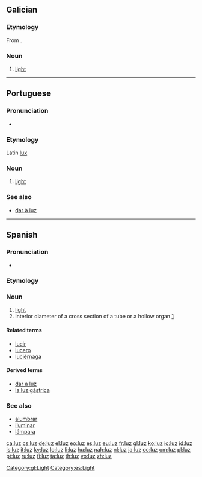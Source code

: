 {{also|Luz}}
==Galician==

===Etymology===
From {{etyl|la|gl}} {{term|lux|lang=la}}.

===Noun===
{{gl-noun|f|luces}}

# [[light]]

[[Category:gl:Light]]

----

==Portuguese==

===Pronunciation===
* {{IPA|/ˈluʃ/|lang=pt}}

===Etymology===
Latin [[lux]]

===Noun===
{{infl|pt|noun|g=f}}

# [[light]]

===See also===
* [[dar à luz]]

----

==Spanish==

===Pronunciation===
* {{IPA|/ˈluθ/|/ˈlus/|lang=es}}

===Etymology===
{{etyl|la|es}} {{term|lux|lang=la}}

===Noun===
{{es-noun-f|pl=luces}}

# [[light]]
# Interior diameter of a cross section of a tube or a hollow organ [http://buscon.rae.es/draeI/SrvltConsulta?TIPO_BUS=3&LEMA=luz]

====Related terms====
* [[lucir]]
* [[lucero]]
* [[luciérnaga]]

====Derived terms====
* [[dar a luz]]
* [[la luz gástrica]]

===See also===
* [[alumbrar]]
* [[iluminar]]
* [[lámpara]]

[[Category:es:Light]]

[[ca:luz]]
[[cs:luz]]
[[de:luz]]
[[el:luz]]
[[eo:luz]]
[[es:luz]]
[[eu:luz]]
[[fr:luz]]
[[gl:luz]]
[[ko:luz]]
[[io:luz]]
[[id:luz]]
[[is:luz]]
[[it:luz]]
[[ky:luz]]
[[lo:luz]]
[[li:luz]]
[[hu:luz]]
[[nah:luz]]
[[nl:luz]]
[[ja:luz]]
[[oc:luz]]
[[om:luz]]
[[pl:luz]]
[[pt:luz]]
[[ru:luz]]
[[fi:luz]]
[[ta:luz]]
[[th:luz]]
[[vo:luz]]
[[zh:luz]]
